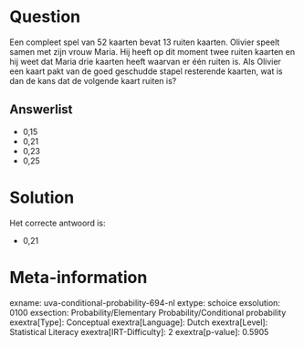 Question
========

Een compleet spel van 52 kaarten bevat 13 ruiten kaarten. Olivier speelt
samen met zijn vrouw Maria. Hij heeft op dit moment twee ruiten kaarten
en hij weet dat Maria drie kaarten heeft waarvan er één ruiten is. Als
Olivier een kaart pakt van de goed geschudde stapel resterende kaarten,
wat is dan de kans dat de volgende kaart ruiten is?

Answerlist
----------

* 0,15
* 0,21
* 0,23
* 0,25

Solution
========

Het correcte antwoord is: 

* 0,21

Meta-information
================
exname: uva-conditional-probability-694-nl
extype: schoice
exsolution: 0100
exsection: Probability/Elementary Probability/Conditional probability
exextra[Type]: Conceptual
exextra[Language]: Dutch
exextra[Level]: Statistical Literacy
exextra[IRT-Difficulty]: 2
exextra[p-value]: 0.5905
